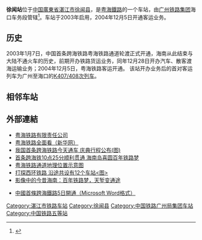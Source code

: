 {{Infobox China railway station 
|车站名称 = 徐闻站
|图片 = Xuwen Railway Station.jpg
|图片介紹 = 
|车站名称拼音 = Xuwen
|电报码 = XJQ
|拼音码 = XWE
|车站位置 = [[湛江市|湛江市]][[徐闻县|徐闻县]]
|线路 = [[粤海鐵路|粤海鐵路]]
|归属 = [[广州局集团|广州局集团]]海口车务段
|车站等级 = 五等站
|月台数目 = 1個
}}
'''徐闻站'''位于[[中华人民共和国|中国]][[廣東省|廣東省]][[湛江市|湛江市]][[徐闻县|徐闻县]]，是[[粤海鐵路|粤海鐵路]]的一个车站，由[[广州铁路集团|广州铁路集团]]海口车务段管辖<ref>{{cite news|title=海南铁路6月20日起全面实施电子客票|url=https://shareapp.cyol.com/cmsfile/News/202006/19/396590.html|publisher=中国青年报|date=2020-06-19|accessdate=2021-05-02|archive-date=2021-05-02|archive-url=https://web.archive.org/web/20210502005016/https://shareapp.cyol.com/cmsfile/News/202006/19/396590.html|dead-url=no}}</ref>。车站于2003年启用，2004年12月5日开通客运业务。

==历史==
2003年1月7日，中国首条跨海铁路粤海铁路通道轮渡正式开通，海南从此结束与大陆不通火车的历史，前期开办铁路货运业务，同年12月28日开办汽车、散客渡海运输业务；2004年12月5日，粤海铁路客运开通。
该站开办业务后的首对客运列车为广州至海口的[[K407/408次列车|K407/408次列车]]。

==相邻车站==
{{start rail box|[[中国铁路|中国铁路]]}}
{{s-inop|{{站|龙门镇}}|{{站|塘口}}方向}}
{{s-line|[[湛海铁路|湛海铁路]]<br />徐闻站}}
{{s-inop|{{站|海安南}}|{{站|海口}}方向}}
{{s-end}}

==外部連結==
*[http://www.yuehairailway.com/ 粤海铁路有限责任公司] {{Wayback|url=http://www.yuehairailway.com/ |date=20140421133715 }}
*[http://www.gd.xinhuanet.com/ztbd/yhtl/ 粤海铁路全面看（新华网）] {{Wayback|url=http://www.gd.xinhuanet.com/ztbd/yhtl/ |date=20160304211412 }}
*[http://news.sina.com.cn/c/2003-01-07/072827873s.shtml 我国首条跨海铁路今天通车 庆典行程公布(图)] {{Wayback|url=http://news.sina.com.cn/c/2003-01-07/072827873s.shtml |date=20160422025745 }}
*[http://www.cnr.cn/home/picture/200301070029.html 首条跨海铁10点25分顺利贯通 海南岛喜圆百年铁路梦] {{Wayback|url=http://www.cnr.cn/home/picture/200301070029.html |date=20150923222238 }}
*[http://www.ly321.com/news/lymap/2008_4_30_16_17_206646.htm 粤海铁路通道地理位置示意图] {{Wayback|url=http://www.ly321.com/news/lymap/2008_4_30_16_17_206646.htm |date=20090814021944 }}
*[http://www.hinews.cn/news/system/2007/04/13/010096968.shtml 打探西环铁路 沿途共设有12个车站<图>] {{Wayback|url=http://www.hinews.cn/news/system/2007/04/13/010096968.shtml |date=20150511180836 }}
*[http://www.railcn.net/news/railway-reports/railroad61777.html 影像中的今昔海南：百年铁路梦，天堑变通途] {{Wayback|url=http://www.railcn.net/news/railway-reports/railroad61777.html |date=20160304213141 }}
<!-- * [http://www.takungpao.com.hk/news/2004-12-1/ZM-336611.htm 大公網 - 粵海鐵路12月初開通旅客列車]-->
* [https://web.archive.org/web/20051030054414/http://www.lgt.polyu.edu.hk/lgtssc/news/2004/cn_rail_sea4.12.1.doc 中國首條跨海鐵路5日開通（Microsoft Word格式）]
{{粤海铁路}}
[[Category:湛江市铁路车站|Category:湛江市铁路车站]]
[[Category:徐闻县|Category:徐闻县]]
[[Category:中国铁路广州局集团车站|Category:中国铁路广州局集团车站]]
[[Category:中国铁路五等站|Category:中国铁路五等站]]
